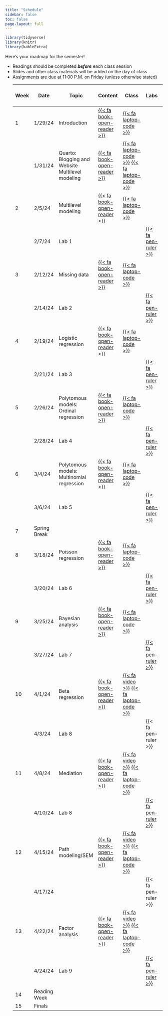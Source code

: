 ```yaml
---
title: "Schedule"
sidebar: false
toc: false
page-layout: full
---
```


```r
library(tidyverse)
library(knitr)
library(kableExtra)
```

Here's your roadmap for the semester!

<ul class="icon-list">

<li><i class="fas fa-book-reader"></i> Readings should be completed ***before*** each class session</li>

<li><i class="fas fa-tv"></i> Slides and other class materials will be added on the day of class</li>

<li><i class="fas fa pen-ruler"></i> Assignments are due at 11:00 P.M. on Friday (unless otherwise stated)</li>

| Week  | Date | Topic | Content | Class | Labs | [{{<    fa   person >}}] |
|---|---|---|---|---|---|---|
| 1 | 1/29/24 | Introduction | [{{<    fa   book-open-reader >}}](/schedule/01-week.qmd) | [{{< fa laptop-code   >}}](/slides/01-welcome/01-welcome-syllabus.html) |  |  |
|  | 1/31/24 | Quarto: Blogging and Website <br>Multilevel modeling | [{{<    fa   book-open-reader >}}](/schedule/01-week-MLM.qmd) | [{{< fa laptop-code   >}}](/slides/02-Blog/quarto.html) [{{< fa laptop-code   >}}](/slides/02-MLM/MLM.html) |  | Jason |
| 2 | 2/5/24 | Multilevel modeling | [{{<    fa   book-open-reader >}}](/schedule/02-week-MLM.qmd) | [{{< fa laptop-code   >}}](/slides/02-MLM/mlm-02.html)|  | Jason |
|  | 2/7/24 | Lab 1 |  |  | [{{< fa pen-ruler >}}](/Labs/01-Lab1.qmd) |  |
| 3 | 2/12/24 | Missing data | [{{<    fa   book-open-reader >}}](/schedule/03-week.qmd) | [{{< fa laptop-code   >}}](/slides/03-Missing_Data/03-Missing_data.html) |  |Ari|
|  | 2/14/24 | Lab 2 |  |  | [{{< fa pen-ruler >}}](/Labs/Lab2.qmd) |  |
| 4 | 2/19/24 | Logistic regression | [{{<    fa   book-open-reader >}}](/schedule/04-week-logistic.qmd) | [{{< fa laptop-code   >}}](/slides/04-logistic/logisticqmd.html) |  | Abby  |
|  | 2/21/24 | Lab 3 |  |  | [{{< fa pen-ruler >}}](/Labs/Lab3-logistic.qmd) |  |
| 5 | 2/26/24 | Polytomous models: Ordinal regression | [{{<    fa   book-open-reader >}}](/schedule/05-week-ord.qmd) | [{{< fa laptop-code   >}}](/slides/Ordinal_Regression/05-ordinal-regression.html) |  | Faustine |
|  | 2/28/24 | Lab 4 |  |  | [{{< fa pen-ruler >}}](/Labs/Lab4-Ord.qmd) |  |
| 6 | 3/4/24 | Polytomous models:  Multinomial regression | [{{<    fa   book-open-reader >}}](/schedule/06-week-mult.qmd) | [{{< fa laptop-code   >}}](/slides/06-Multinom/06-multinom.html) |  | Nicole  |
|  | 3/6/24 | Lab 5 |  |  | [{{< fa pen-ruler >}}](/Labs/Lab5-mult.qmd) |  |
| 7 | Spring Break |   |  |  |  |  |
| 8 | 3/18/24 | Poisson regression | [{{<    fa   book-open-reader >}}](/schedule/08-week-pos.qmd) | [{{< fa laptop-code   >}}](/slides/07-Poisson/07-Poisson.html) |  | Kennedy |
|  | 3/20/24 | Lab 6  |  |  | [{{< fa pen-ruler >}}](/Labs/Lab6-Poi.qmd) |  |
| 9 | 3/25/24 | Bayesian analysis | [{{<    fa   book-open-reader >}}](/schedule/09-week-bayes.qmd) | [{{< fa laptop-code   >}}](/slides/08-Bayes/08-Bayes.html) |  | Alex and Ham  |
|  | 3/27/24 | Lab 7 | | | [{{< fa pen-ruler >}}](/Labs/Lab7-bayes.qmd) |  |
| 10 | 4/1/24 | Beta regression | [{{<    fa   book-open-reader >}}](/schedule/10-week-beta.qmd) | [{{< fa video   >}}](https://www.youtube.com/watch?v=fCtHNMiTuV4) [{{< fa laptop-code   >}}](/slides/09-Beta/09-Betaqmd.html)  |  | Xiaoyi  |
|  | 4/3/24 | Lab 8  |  |  | {{< fa pen-ruler >}} |  |
| 11 | 4/8/24 | Mediation | [{{<    fa   book-open-reader >}}](/schedule/10-week-med.qmd) |[{{< fa video   >}}](https://youtu.be/IWxmk06eyA8) [{{< fa laptop-code   >}}](/slides/10-mediation/mediation.html)  |  |Kristopher  |
|  | 4/10/24 | Lab 8  |  |  | [{{< fa pen-ruler >}}](/Labs/Lab8-med.qmd) |  |
| 12 | 4/15/24 | Path modeling/SEM | [{{<    fa   book-open-reader >}}](/schedule/12-week-sem.qmd) | [{{< fa video   >}}](https://youtu.be/DxolIiiB3RM) [{{< fa laptop-code   >}}](/slides/11-SEM/sem_intro_1.html) |  | Renata |
|  | 4/17/24 |  |  |  | {{< fa pen-ruler >}} |  |
| 13 | 4/22/24 | Factor analysis | [{{<    fa   book-open-reader >}}](/schedule/13-week-fa.qmd) | [{{< fa video   >}}](https://youtu.be/jxf9cJz6Qfs) [{{< fa laptop-code   >}}](/slides/12-FA/FA.html) |  | Aditi and Brooke |
|  | 4/24/24 | Lab 9 |  |  | [{{< fa pen-ruler >}}](/Labs/Lab9-FA.qmd) |  |
| 14 | Reading Week |   |  |  |  |  |
| 15 | Finals |   |  |  |  |  |
